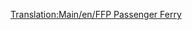[[Translation:Main/en/FFP Passenger Ferry]]{{hu/Navbox Hajók}}
{{hu/Hajók|Name=FFP komp
|Image=[[File:en/Ferry.png|FFP Passenger Ferry]]
|Cost=£21,325 ($42,650)
|Speed=64 km/h (40 mph)
|Annual=£1,312 ($2,624)
|Designed=1971
|Lifespan=30
|Capacity=130 [[Main/hu/Utasok|utas]]
|Description=Az FFP komp lassú komp, arra készült, hogy nagy távolságon juttasson el utasokat kikötőből kikötőbe. Az MPS komphoz képest kétszer gyorsabb, nagyobb a kapacitása, többe kerül, és valamivel olcsóbb az üzemeltetése. Hátránya, hogy akár 1920-ban, akár 1950-ben kezdjük a játékot, eltart egy ideig, amíg elérhetővé válik.
|Real-life=Kitalált.
}}